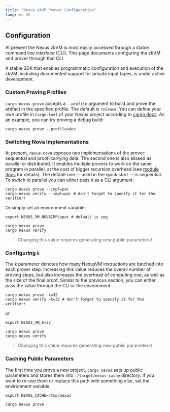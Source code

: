 ```yaml
---
title: "Nexus zkVM Prover Configuration"
lang: en-US
---
```


## Configuration

At present the Nexus zkVM is most easily accessed through a stable command line interface (CLI). This page documents configuring the zkVM and prover through that CLI.

A stable SDK that enables programmatic configuration and execution of the zkVM, including documented support for private input tapes, is under active development.

### Custom Proving Profiles

`cargo nexus prove` accepts a `--profile` argument to build and prove the artifact in the specified profile.
The default is `release`. You can define your own profile in `Cargo.toml` of your Nexus project according
to [cargo docs](https://doc.rust-lang.org/cargo/reference/profiles.html). As an example, you can try proving a debug
build:

```shell
cargo nexus prove --profile=dev
```

### Switching Nova Implementations

At present, `nexus-nova` exposes two implementations of the prover: sequential and proof-carrying data. The second one is also aliased as parallel
or distributed. It enables multiple provers to work on the same program in parallel, at the cost of bigger recursion overhead (see [module docs](https://github.com/nexus-xyz/nexus-zkvm/blob/main/nova/src/circuits/nova/pcd/mod.rs) for details).
The default one -- used in the quick start -- is sequential. To switch to parallel you can either pass it as a CLI argument:

```shell
cargo nexus prove --impl=par
cargo nexus verify --impl=par # don't forget to specify it for the verifier!
```

Or simply set an environment variable:

```shell
export NEXUS_VM_NOVAIMPL=par # default is seq

cargo nexus prove
cargo nexus verify
```

> Changing this value requires generating new public parameters!

### Configuring `k`

The `k` parameter denotes how many NexusVM instructions are batched into each prover step. Increasing this value reduces the overall number of proving steps, but also increases
the overhead of computing one, as well as the size of the final proof. Similar to the previous section, you can either pass the value through the CLI or the environment:

```shell
cargo nexus prove -k=32
cargo nexus verify -k=32 # don't forget to specify it for the verifier!
```

or

```shell
export NEXUS_VM_K=32

cargo nexus prove
cargo nexus verify
```

> Changing this value requires generating new public parameters!

### Caching Public Parameters

The first time you prove a new project, `cargo nexus` sets up public parameters and stores them into `./target/nexus-cache` directory. If you want to re-use them
or replace this path with something else, set the environment variable:

```shell
export NEXUS_CACHE=/tmp/nexus

cargo nexus prove
```
